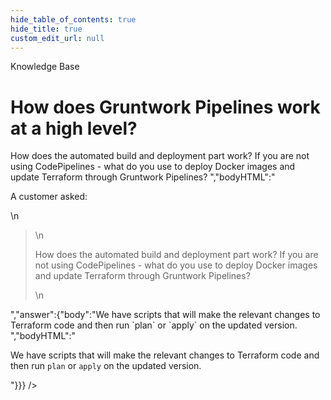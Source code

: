 ```yaml
---
hide_table_of_contents: true
hide_title: true
custom_edit_url: null
---
```



<CenterLayout>
<span className="searchCategory">Knowledge Base</span>
<h1>How does Gruntwork Pipelines work at a high level?</h1>
<GitHub discussion={{"id":"D_kwDOF8slf84AOB0E","number":50,"author":{"login":"zackproser"},"title":"How does Gruntwork Pipelines work at a high level?","body":"A customer asked: \r\n\r\n> How does the automated build and deployment part work? If you are not using CodePipelines - what do you use to deploy Docker images and update Terraform through Gruntwork Pipelines? ","bodyHTML":"<p dir=\"auto\">A customer asked:</p>\n<blockquote>\n<p dir=\"auto\">How does the automated build and deployment part work? If you are not using CodePipelines - what do you use to deploy Docker images and update Terraform through Gruntwork Pipelines?</p>\n</blockquote>","answer":{"body":"We have scripts that will make the relevant changes to Terraform code and then run `plan` or `apply` on the updated version. ","bodyHTML":"<p dir=\"auto\">We have scripts that will make the relevant changes to Terraform code and then run <code class=\"notranslate\">plan</code> or <code class=\"notranslate\">apply</code> on the updated version.</p>"}}} />

</CenterLayout>
  

<!-- ##DOCS-SOURCER-START
{
  "sourcePlugin": "github-discussions",
  "hash": "538ec563297b6b9207eb2c9fdf311640"
}
##DOCS-SOURCER-END -->
